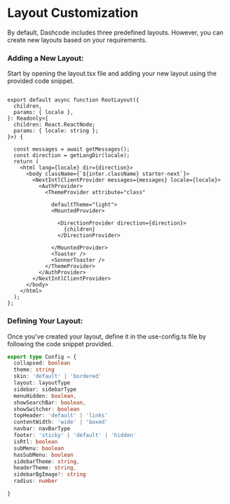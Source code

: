 # Layout Customization

By default, Dashcode includes three predefined layouts. However, you can create new layouts based on your requirements.

### Adding a New Layout:

Start by opening the layout.tsx file and adding your new layout using the provided code snippet.


```tsx filename="app/[locale]/layout.tsx"

export default async function RootLayout({
  children,
  params: { locale },
}: Readonly<{
  children: React.ReactNode;
  params: { locale: string };
}>) {

  const messages = await getMessages();
  const direction = getLangDir(locale);
  return (
    <html lang={locale} dir={direction}>
      <body className={`${inter.className} starter-next`}>
        <NextIntlClientProvider messages={messages} locale={locale}>
          <AuthProvider>
            <ThemeProvider attribute="class"

              defaultTheme="light">
              <MountedProvider>

                <DirectionProvider direction={direction}>
                  {children}
                </DirectionProvider>

              </MountedProvider>
              <Toaster />
              <SonnerToaster />
            </ThemeProvider>
          </AuthProvider>
        </NextIntlClientProvider>
      </body>
    </html>
  );
};

```

### Defining Your Layout:

Once you've created your layout, define it in the use-config.ts file by following the code snippet provided.


```ts filename="hooks/use-config.ts"
export type Config = {
  collapsed: boolean
  theme: string
  skin: 'default' | 'bordered'
  layout: layoutType
  sidebar: sidebarType
  menuHidden: boolean,
  showSearchBar: boolean,
  showSwitcher: boolean
  topHeader: 'default' | 'links'
  contentWidth: 'wide' | 'boxed'
  navbar: navBarType
  footer: 'sticky' | 'default' | 'hidden'
  isRtl: boolean
  subMenu: boolean
  hasSubMenu: boolean
  sidebarTheme: string,
  headerTheme: string,
  sidebarBgImage?: string
  radius: number

}
```
